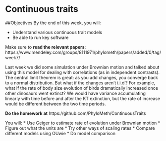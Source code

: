 # Continuous traits

##Objectives
By the end of this week, you will:

* Understand various continuous trait models
* Be able to run key software

Make sure to **read the relevant papers**: https://www.mendeley.com/groups/8111971/phylometh/papers/added/0/tag/week7/    

Last week we did some simulation under Brownian motion and talked about using this model for dealing with correlations (as in independent contrasts). The central limit theorem is great: as you add changes, you converge back to a normal distribution. But what if the changes aren't i.i.d.? For example, what if the rate of body size evolution of birds dramatically increased once other dinosaurs went extinct? We would have variance accumulating linearly with time before and after the KT extinction, but the rate of increase would be different between the two time periods.

**Do the homework at** https://github.com/PhyloMeth/ContinuousTraits

You will:
* Use Geiger to estimate rate of evolution under Brownian motion
* Figure out what the units are
* Try other ways of scaling rates
* Compare different models using OUwie
* Do model comparison
